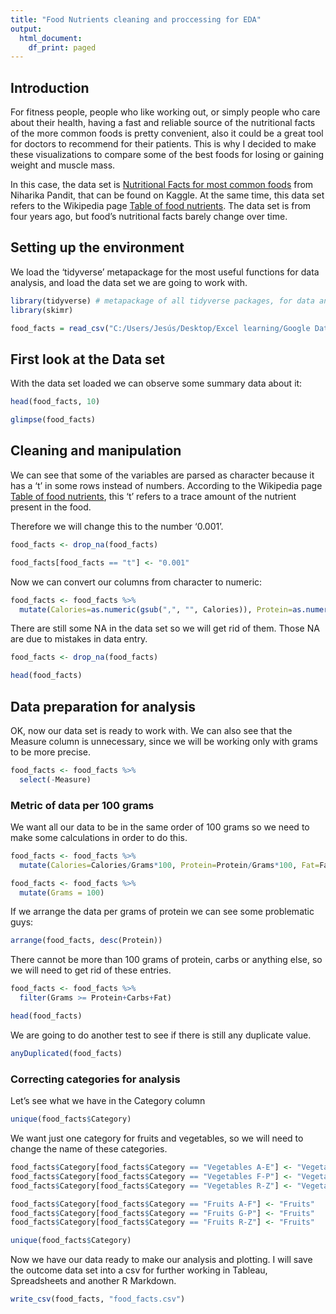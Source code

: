 ---
title: "Food Nutrients cleaning and proccessing for EDA"
output:
  html_document:
    df_print: paged
---

## Introduction
For fitness people, people who like working out, or simply people who care about their health, having a fast and reliable source of the nutritional facts of the more common foods is pretty convenient, also it could be a great tool for doctors to recommend for their patients. This is why I decided to make these visualizations to compare some of the best foods for losing or gaining weight and muscle mass.

In this case, the data set is [Nutritional Facts for most common foods](https://www.kaggle.com/datasets/niharika41298/nutrition-details-for-most-common-foods/data) from Niharika Pandit, that can be found on Kaggle. At the same time, this data set refers to the Wikipedia page [Table of food nutrients](https://en.wikipedia.org/wiki/Table_of_food_nutrients). The data set is from four years ago, but food's nutritional facts barely change over time.

## Setting up the environment
We load the 'tidyverse' metapackage for the most useful functions for data analysis, and load the data set we are going to work with.

```{r}
library(tidyverse) # metapackage of all tidyverse packages, for data analysis
library(skimr)

food_facts = read_csv("C:/Users/Jesús/Desktop/Excel learning/Google Data Analitics/Google Analytics Case Study/nutrients_csvfile.csv")
```

## First look at the Data set
With the data set loaded we can observe some summary data about it:

```{r}
head(food_facts, 10)
```

```{r}
glimpse(food_facts)
```

## Cleaning and manipulation
We can see that some of the variables are parsed as character because it has a 't' in some rows instead of numbers. According to the Wikipedia page [Table of food nutrients](https://en.wikipedia.org/wiki/Table_of_food_nutrients), this 't' refers to a trace amount of the nutrient present in the food.

Therefore we will change this to the number '0.001'.

```{r}
food_facts <- drop_na(food_facts)

food_facts[food_facts == "t"] <- "0.001"
```

Now we can convert our columns from character to numeric:

```{r}
food_facts <- food_facts %>% 
  mutate(Calories=as.numeric(gsub(",", "", Calories)), Protein=as.numeric(Protein), Fat=as.numeric(Fat), Sat.Fat=as.numeric(Sat.Fat), Fiber=as.numeric(gsub(",", "", Fiber)), Carbs=as.numeric(Carbs))
```
There are still some NA in the data set so we will get rid of them. Those NA are due to mistakes in data entry.

```{r}
food_facts <- drop_na(food_facts)

head(food_facts)
```

## Data preparation for analysis
OK, now our data set is ready to work with. We can also see that the Measure column is unnecessary, since we will be working only with grams to be more precise.

```{r}
food_facts <- food_facts %>% 
  select(-Measure)
```

### Metric of data per 100 grams
We want all our data to be in the same order of 100 grams so we need to make some calculations in order to do this.

```{r}
food_facts <- food_facts %>% 
  mutate(Calories=Calories/Grams*100, Protein=Protein/Grams*100, Fat=Fat/Grams*100, Sat.Fat=Sat.Fat/Grams*100, Fiber=Fiber/Grams*100, Carbs=Carbs/Grams*100)

food_facts <- food_facts %>% 
  mutate(Grams = 100)
```

If we arrange the data per grams of protein we can see some problematic guys:

```{r}
arrange(food_facts, desc(Protein))
```
There cannot be more than 100 grams of protein, carbs or anything else, so we will need to get rid of these entries.

```{r}
food_facts <- food_facts %>% 
  filter(Grams >= Protein+Carbs+Fat)
```

```{r}
head(food_facts)
```
We are going to do another test to see if there is still any duplicate value.

```{r}
anyDuplicated(food_facts)
```
### Correcting categories for analysis
Let's see what we have in the Category column

```{r}
unique(food_facts$Category)
```
We want just one category for fruits and vegetables, so we will need to change the name of these categories.

```{r}
food_facts$Category[food_facts$Category == "Vegetables A-E"] <- "Vegetables"
food_facts$Category[food_facts$Category == "Vegetables F-P"] <- "Vegetables"
food_facts$Category[food_facts$Category == "Vegetables R-Z"] <- "Vegetables"

food_facts$Category[food_facts$Category == "Fruits A-F"] <- "Fruits"
food_facts$Category[food_facts$Category == "Fruits G-P"] <- "Fruits"
food_facts$Category[food_facts$Category == "Fruits R-Z"] <- "Fruits"

unique(food_facts$Category)
```
Now we have our data ready to make our analysis and plotting. I will save the outcome data set into a csv for further working in Tableau, Spreadsheets and another R Markdown.

```{r}
write_csv(food_facts, "food_facts.csv")
```



